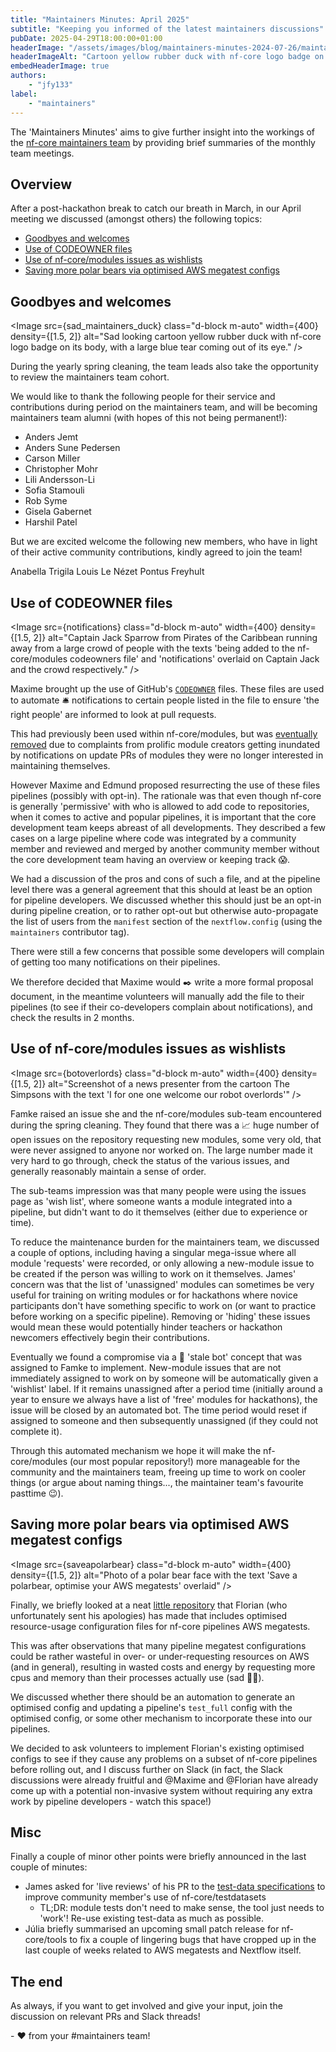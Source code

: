```yaml
---
title: "Maintainers Minutes: April 2025"
subtitle: "Keeping you informed of the latest maintainers discussions"
pubDate: 2025-04-29T18:00:00+01:00
headerImage: "/assets/images/blog/maintainers-minutes-2024-07-26/maintainers-wide.png"
headerImageAlt: "Cartoon yellow rubber duck with nf-core logo badge on its body with the nf-core logo."
embedHeaderImage: true
authors:
    - "jfy133"
label:
    - "maintainers"
---
```



The 'Maintainers Minutes' aims to give further insight into the workings of the [nf-core maintainers team](/governance#maintainers)
by providing brief summaries of the monthly team meetings.

## Overview

After a post-hackathon break to catch our breath in March, in our April meeting we discussed (amongst others) the following topics:

- [Goodbyes and welcomes](#goodbyes-and-welcomes)
- [Use of CODEOWNER files](#use-of-codeowner-files)
- [Use of nf-core/modules issues as wishlists](use-of-nf-coremodules-issues-as-wishlists)
- [Saving more polar bears via optimised AWS megatest configs](saving-more-polar-bears-via-optimised-aws-megatest-configs)

## Goodbyes and welcomes

<Image
    src={sad_maintainers_duck}
    class="d-block m-auto"
    width={400}
    density={[1.5, 2]}
    alt="Sad looking cartoon yellow rubber duck with nf-core logo badge on its body, with a large blue tear coming out of its eye."
/>

During the yearly spring cleaning, the team leads also take the opportunity to review the maintainers team cohort.

We would like to thank the following people for their service and contributions during period on the maintainers team, and will be becoming maintainers team alumni (with hopes of this not being permanent!):

- Anders Jemt
- Anders Sune Pedersen
- Carson Miller
- Christopher Mohr
- Lili Andersson-Li
- Sofia Stamouli
- Rob Syme
- Gisela Gabernet
- Harshil Patel

But we are excited welcome the following new members, who have in light of their active community contributions, kindly agreed to join the team!

<Profile username="atrigila">Anabella Trigila</Profile>
<Profile username="LouisLeNezet">Louis Le Nézet</Profile>
<Profile username="pontus">Pontus Freyhult</Profile>

## Use of CODEOWNER files

<Image
    src={notifications}
    class="d-block m-auto"
    width={400}
    density={[1.5, 2]}
    alt="Captain Jack Sparrow from Pirates of the Caribbean running away from a large crowd of people with the texts 'being added to the nf-core/modules codeowners file' and 'notifications' overlaid on Captain Jack and the crowd respectively."
/>

Maxime brought up the use of GitHub's [`CODEOWNER`](https://docs.github.com/en/repositories/managing-your-repositorys-settings-and-features/customizing-your-repository/about-code-owners) files.
These files are used to automate 🛎️ notifications to certain people listed in the file to ensure 'the right people' are informed to look at pull requests.

This had previously been used within nf-core/modules, but was [eventually removed](https://github.com/nf-core/modules/pull/6738) due to complaints from prolific module creators getting inundated by notifications on update PRs of modules they were no longer interested in maintaining themselves.

However Maxime and Edmund proposed resurrecting the use of these files pipelines (possibly with opt-in).
The rationale was that even though nf-core is generally 'permissive' with who is allowed to add code to repositories, when it comes to active and popular pipelines, it is important that the core development team keeps abreast of all developments.
They described a few cases on a large pipeline where code was integrated by a community member and reviewed and merged by another community member without the core development team having an overview or keeping track 😱.

We had a discussion of the pros and cons of such a file, and at the pipeline level there was a general agreement that this should at least be an option for pipeline developers.
We discussed whether this should just be an opt-in during pipeline creation, or to rather opt-out but otherwise auto-propagate the list of users from the `manifest` section of the `nextflow.config` (using the `maintainers` contributor tag).

There were still a few concerns that possible some developers will complain of getting too many notifications on their pipelines.

We therefore decided that Maxime would ✒️ write a more formal proposal document, in the meantime volunteers will manually add the file to their pipelines (to see if their co-developers complain about notifications), and check the results in 2 months.

## Use of nf-core/modules issues as wishlists

<Image
    src={botoverlords}
    class="d-block m-auto"
    width={400}
    density={[1.5, 2]}
    alt="Screenshot of a news presenter from the cartoon The Simpsons with the text 'I for one one welcome our robot overlords'"
/>

Famke raised an issue she and the nf-core/modules sub-team encountered during the spring cleaning.
They found that there was a 📈 huge number of open issues on the repository requesting new modules, some very old, that were never assigned to anyone nor worked on.
The large number made it very hard to go through, check the status of the various issues, and generally reasonably maintain a sense of order.

The sub-teams impression was that many people were using the issues page as 'wish list', where someone wants a module integrated into a pipeline, but didn't want to do it themselves (either due to experience or time).

To reduce the maintenance burden for the maintainers team, we discussed a couple of options, including having a singular mega-issue where all module 'requests' were recorded, or only allowing a new-module issue to be created if the person was willing to work on it themselves.
James' concern was that the list of 'unassigned' modules can sometimes be very useful for training on writing modules or for hackathons where novice participants don't have something specific to work on (or want to practice before working on a specific pipeline).
Removing or 'hiding' these issues would mean these would potentially hinder teachers or hackathon newcomers effectively begin their contributions.

Eventually we found a compromise via a 🤖 'stale bot' concept that was assigned to Famke to implement.
New-module issues that are not immediately assigned to work on by someone will be automatically given a 'wishlist' label.
If it remains unassigned after a period time (initially around a year to ensure we always have a list of 'free' modules for hackathons), the issue will be closed by an automated bot.
The time period would reset if assigned to someone and then subsequently unassigned (if they could not complete it).

Through this automated mechanism we hope it will make the nf-core/modules (our most popular repository!) more manageable for the community and the maintainers team, freeing up time to work on cooler things (or argue about naming things..., the maintainer team's favourite pasttime 😉).

## Saving more polar bears via optimised AWS megatest configs

<Image
    src={saveapolarbear}
    class="d-block m-auto"
    width={400}
    density={[1.5, 2]}
    alt="Photo of a polar bear face with the text 'Save a polarbear, optimise your AWS megatests' overlaid"
/>

Finally, we briefly looked at a neat [little repository](https://github.com/FloWuenne/megatest-resource-optimization/tree/main/optimized_configs) that Florian (who unfortunately sent his apologies) has made that includes optimised resource-usage configuration files for nf-core pipelines AWS megatests.

This was after observations that many pipeline megatest configurations could be rather wasteful in over- or under-requesting resources on AWS (and in general), resulting in wasted costs and energy by requesting more cpus and memory than their processes actually use (sad 🐻‍❄️).

We discussed whether there should be an automation to generate an optimised config and updating a pipeline's `test_full` config with the optimised config, or some other mechanism to incorporate these into our pipelines.

We decided to ask volunteers to implement Florian's existing optimised configs to see if they cause any problems on a subset of nf-core pipelines before rolling out, and I discuss further on Slack (in fact, the Slack discussions were already fruitful and @Maxime and @Florian have already come up with a potential non-invasive system without requiring any extra work by pipeline developers - watch this space!)

## Misc

Finally a couple of minor other points were briefly announced in the last couple of minutes:

- James asked for 'live reviews' of his PR to the [test-data specifications](https://nf-co.re/docs/guidelines/components/test_data#replication-of-test-data) to improve community member's use of nf-core/testdatasets
    - TL;DR: module tests don't need to make sense, the tool just needs to 'work'! Re-use existing test-data as much as possible.
- Júlia briefly summarised an upcoming small patch release for nf-core/tools to fix a couple of lingering bugs that have cropped up in the last couple of weeks related to AWS megatests and Nextflow itself.

## The end

As always, if you want to get involved and give your input, join the discussion on relevant PRs and Slack threads!

\- :heart: from your #maintainers team!
